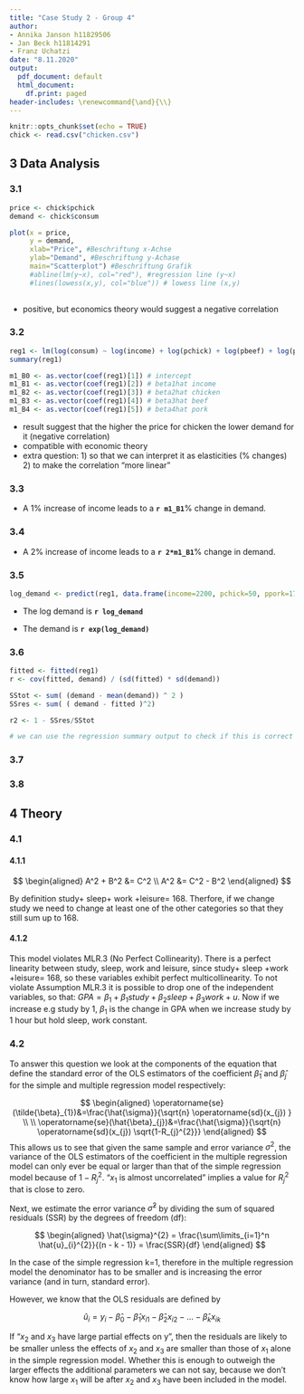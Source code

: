 ```yaml
---
title: "Case Study 2 - Group 4"
author:
- Annika Janson h11829506
- Jan Beck h11814291
- Franz Uchatzi
date: "8.11.2020"
output:
  pdf_document: default
  html_document:
    df.print: paged
header-includes: \renewcommand{\and}{\\}
---
```



```r
knitr::opts_chunk$set(echo = TRUE)
chick <- read.csv("chicken.csv")
```

## 3 Data Analysis

### 3.1

```r

price <- chick$pchick
demand <- chick$consum

plot(x = price,
     y = demand,
     xlab="Price", #Beschriftung x-Achse
     ylab="Demand", #Beschriftung y-Achase
     main="Scatterplot") #Beschriftung Grafik
     #abline(lm(y~x), col="red"), #regression line (y~x)
     #lines(lowess(x,y), col="blue")) # lowess line (x,y)
      

```
- positive, but economics theory would suggest a negative correlation


### 3.2 

```r
reg1 <- lm(log(consum) ~ log(income) + log(pchick) + log(pbeef) + log(ppork), data=chick) # attention logs!
summary(reg1)

m1_B0 <- as.vector(coef(reg1)[1]) # intercept
m1_B1 <- as.vector(coef(reg1)[2]) # beta1hat income
m1_B2 <- as.vector(coef(reg1)[3]) # beta2hat chicken
m1_B3 <- as.vector(coef(reg1)[4]) # beta3hat beef
m1_B4 <- as.vector(coef(reg1)[5]) # beta4hat pork

```


- result suggest that the higher the price for chicken the lower demand for it (negative correlation)
- compatible with economic theory
- extra question: 1) so that we can interpret it as elasticities (% changes) 2) to make the correlation "more linear"


### 3.3

- A 1% increase of income leads to a __`r m1_B1`__% change in demand.


### 3.4

- A 2% increase of income leads to a __`r 2*m1_B1`__% change in demand.


### 3.5

```r

log_demand <- predict(reg1, data.frame(income=2200, pchick=50, ppork=170, pbeef=312)) 


```

- The log demand is __`r log_demand`__ 

- The demand is __`r exp(log_demand)`__ 

### 3.6

```r

fitted <- fitted(reg1)
r <- cov(fitted, demand) / (sd(fitted) * sd(demand))

SStot <- sum( (demand - mean(demand)) ^ 2 )
SSres <- sum( ( demand - fitted )^2)

r2 <- 1 - SSres/SStot

# we can use the regression summary output to check if this is correct
```

### 3.7

### 3.8


\newpage
## 4 Theory

### 4.1 

#### 4.1.1
$$
\begin{aligned}
A^2 + B^2 &= C^2 \\
A^2 &= C^2 - B^2
\end{aligned}
$$

By definition study+ sleep+ work +leisure= 168. Therfore, if we change study we need to change at least one of the other categories so that they still sum up to 168.

#### 4.1.2

This model violates MLR.3 (No Perfect Collinearity). There is a perfect linearity between study, sleep, work and leisure, since study+ sleep +work +leisure= 168, so these variables exhibit perfect multicollinearity. To not violate Assumption MLR.3 it is possible to drop one of the independent variables, so that: 
$GPA= \beta_1+ \beta_1study+ \beta_2sleep + \beta_3 work +u.$ Now if we increase e.g study by 1, $\beta_1$ is the change in GPA when we increase study by 1 hour but hold sleep, work constant. 



### 4.2

To answer this question we look at the components of the equation that define the standard error of the OLS estimators of the coefficient  $\tilde{\beta}_{1}$ and $\hat{\beta}_{j}$ for the simple and multiple regression model respectively:

$$
\begin{aligned}
\operatorname{se}(\tilde{\beta}_{1})&=\frac{\hat{\sigma}}{\sqrt{n} \operatorname{sd}(x_{j}) } \\ \\
\operatorname{se}(\hat{\beta}_{j})&=\frac{\hat{\sigma}}{\sqrt{n} \operatorname{sd}(x_{j}) \sqrt{1-R_{j}^{2}}}
\end{aligned}
$$
This allows us to see that given the same sample and error variance $\sigma^{2}$, the variance of the OLS estimators of the coefficient in the multiple regression model can only ever be equal or larger than that of the simple regression model because of $1-R_{j}^{2}$. 
"$x_{1}$ is almost uncorrelated" implies a value for $R_{j}^{2}$ that is close to zero. 

Next, we estimate the error variance $\hat{\sigma}^{2}$ by dividing the sum of squared residuals (SSR) by the degrees of freedom (df):

$$
\begin{aligned}
\hat{\sigma}^{2} = \frac{\sum\limits_{i=1}^n \hat{u}_{i}^{2}}{(n - k - 1)} = \frac{SSR}{df}
\end{aligned}
$$

In the case of the simple regression k=1, therefore in the multiple regression model the denominator has to be smaller and is increasing the error variance (and in turn, standard error). 

However, we know that the OLS residuals are defined by

$$
\hat{u}_{i}=y_{i}-\hat{\beta}_{0}-\hat{\beta}_{1} x_{i 1}-\hat{\beta}_{2} x_{i 2}-\ldots-\hat{\beta}_{k} x_{i k}
$$

If "$x_{2}$ and $x_{3}$ have large partial effects on y", then the residuals are likely to be smaller unless the effects of $x_{2}$ and $x_{3}$ are smaller than those of $x_{1}$ alone in the simple regression model. Whether this is enough to outweigh the larger effects the additional parameters we can not say, because we don't know how large $x_{1}$ will be after $x_{2}$ and $x_{3}$ have been included in the model.
